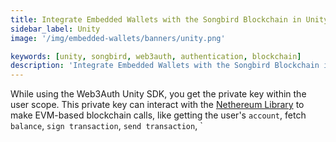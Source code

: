 ```yaml
---
title: Integrate Embedded Wallets with the Songbird Blockchain in Unity
sidebar_label: Unity
image: '/img/embedded-wallets/banners/unity.png'

keywords: [unity, songbird, web3auth, authentication, blockchain]
description: 'Integrate Embedded Wallets with the Songbird Blockchain in Unity'
---
```



<SEO
  title="Integrate Embedded Wallets with the Songbird Blockchain in Unity"
  description="Integrate Embedded Wallets with the Songbird Blockchain in Unity"
  image="https://docs.metamask.io/img/embedded-wallets/banners/songbird.png"
  slug="/embedded-wallets/connect-blockchain/evm/songbird/unity"
/>

While using the Web3Auth Unity SDK, you get the private key within the user scope. This private key can interact with the [Nethereum Library](https://nethereum.com/) to make EVM-based blockchain calls, like getting the user's `account`, fetch `balance`, `sign transaction`, `send transaction`, `
